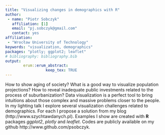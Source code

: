---
title: "Visualizing changes in demographics with R"
author:
 - name: "Piotr Sobczyk"
   affiliation: [1]
   email: "pj.sobczyk@gmail.com"
   contact: yes
affiliation:
 - "Wrocław University of Technology"
keywords: "visualization, demographics"
packages: "plotly; ggplot2; leaflet"
# bibliography: bibliography.bib
output:  
        erum::erum_abstract:
                  keep_tex: TRUE
---

How to show aging of society? What is a good way to visualize population
projections? How to reveal inadequate public investments related to the
process of suburbanization? Data visualization is a perfect tool to
bring intuitions about those complex and massive problems closer to the
people. In my lighting talk I explore several visualization challenges
related to demographics. For each I propose a solution from my blog
(http://www.szychtawdanych.pl). Examples I show are created with **R** packages *ggplot2*,
*plotly* and *leaflet*. Codes are publicly available on my github http://www.github.com/psobczyk.

<!--  -->
<!--  -->
<!--  -->
